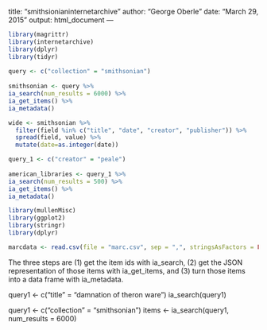 title: "smithsionianinternetarchive"
author: "George Oberle"
date: "March 29, 2015"
output: html_document
---

```r
library(magrittr)
library(internetarchive)
library(dplyr)
library(tidyr)
 
query <- c("collection" = "smithsonian")
 
smithsonian <- query %>%
ia_search(num_results = 6000) %>%
ia_get_items() %>%
ia_metadata() 
```


```r
wide <- smithsonian %>%
  filter(field %in% c("title", "date", "creator", "publisher")) %>%
  spread(field, value) %>%
  mutate(date=as.integer(date))
```


```r
query_1 <- c("creator" = "peale")
 
american_libraries <- query_1 %>%
ia_search(num_results = 500) %>%
ia_get_items() %>%
ia_metadata() 
```





```r
library(mullenMisc)
library(ggplot2)
library(stringr)
library(dplyr)
```


```r
marcdata <- read.csv(file = "marc.csv", sep = ",", stringsAsFactors = FALSE)
```





The three steps are (1) get the item ids with ia_search, (2) get the
JSON representation of those items with ia_get_items, and (3) turn
those items into a data frame with ia_metadata.

query1 <- c("title" = "damnation of theron ware")
ia_search(query1)

query1 <- c("collection" = "smithsonian")
items  <- ia_search(query1, num_results = 6000)